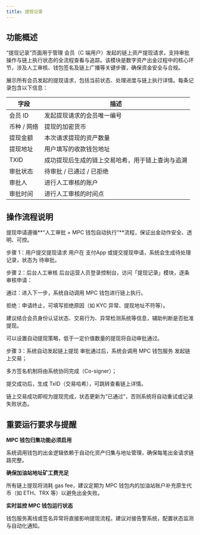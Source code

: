 ```yaml
---
title: 提现记录
---
```


## 功能概述

“提现记录”页面用于管理 会员（C 端用户）发起的链上资产提现请求，支持审批操作与链上执行状态的全流程查看与追踪。该模块是数字资产出金过程中的核心环节，涉及人工审核、钱包签名及链上广播等关键步骤，确保资金安全与合规。

展示所有会员发起的提现请求，包括当前状态、处理进度与链上执行详情。每条记录包含以下信息：

| 字段 | 描述 |
|------|------|
| 会员 ID | 发起提现请求的会员唯一编号 |
| 币种 / 网络 | 提现的加密货币 |
| 提现金额| 本次请求提现的资产数量 |
| 提现地址 | 用户填写的收款钱包地址 |
| TXID | 成功提现后生成的链上交易哈希，用于链上查询与追溯 |
| 审批状态	 | 待审批 / 已通过 / 已拒绝 |
| 审批人| 进行人工审核的账户 |
| 审批时间| 进行人工审核的时间点 |


## 操作流程说明
提现申请遵循**“人工审批 + MPC 钱包自动执行”**流程，保证出金动作安全、透明、可控。

步骤 1：用户提交提现请求
用户在 支付App 或提交提现申请，系统会生成待处理记录，状态为 待审批。

步骤 2：后台人工审核
后台运营人员登录控制台，访问「提现记录」模块，逐条审核申请：

通过：进入下一步，系统自动调用 MPC 钱包进行链上执行。

拒绝：申请终止，可填写拒绝原因（如 KYC 异常、提现地址不符等）。

<Note>
建议结合会员身份认证状态、交易行为、异常检测系统等信息，辅助判断是否批准提现。

可以设置自动提现策略，低于一定价值数量的提现将自动审批通过。
</Note>


步骤 3：系统自动发起链上提现
审批通过后，系统会调用 MPC 钱包服务 发起链上交易；

多方签名机制将由系统协同完成（Co-signer）；

提交成功后，生成 TxID（交易哈希），可跳转查看链上详情。

<Note>
链上交易成功即视为提现完成，状态更新为“已通过”，否则系统将自动重试或记录失败状态。
</Note>


## 重要运行要求与提醒

**MPC 钱包归集功能必须启用**

系统调用钱包的出金逻辑依赖于自动化资产归集与地址管理，确保每笔出金请求链路完整。

**确保加油站地址矿工费充足**

所有链上提现将消耗 gas fee，建议定期为 MPC 钱包内的加油站账户补充原生代币（如 ETH、TRX 等）以避免出金失败。

**实时监控 MPC 钱包运行状态**

钱包服务离线或签名异常将直接影响提现流程。建议对接告警系统，配置状态监测与自动化通知。

